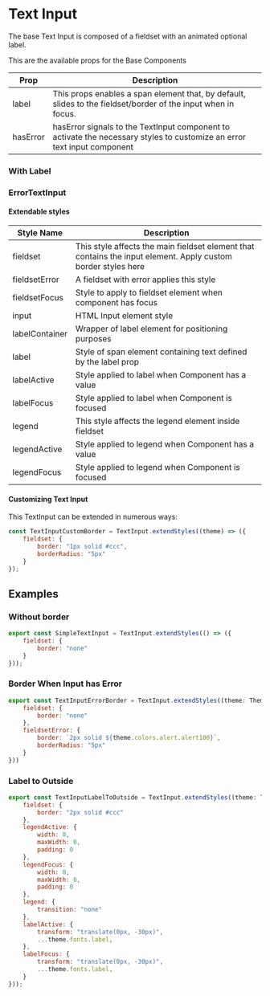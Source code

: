 
<Meta title="Components| Text Input" />

# Text Input

The base Text Input is composed of a fieldset with an animated optional label.
<Preview>
    <Story name="TextInput">
        <TextInput /> 
    </Story>
</Preview>

This are the available props for the Base Components
<table width="100%">
    <thead>
        <tr>
            <th>Prop</th>
            <th>Description</th>
        </tr>
    </thead>
    <tbody>
        <tr>
            <td>label</td>
            <td>This props enables a span element that, by default, slides to the fieldset/border of the input when in focus. </td>
        </tr>
        <tr>
            <td>hasError</td>
            <td>hasError signals to the TextInput component to activate the necessary styles to customize an error text input component</td>
        </tr>
    </tbody>
</table>

### With Label

<Preview>
    <Story name="With Label ">
        <TextInput label="User Input" /> 
    </Story>
</Preview> 

### ErrorTextInput

<Preview>
    <Story name="Customizing Text With Error">
        <ErrorTextInput label="User Input" error="Error" />
    </Story>
</Preview>


#### Extendable styles

<table width="100%">
    <thead>
        <tr>
            <th>Style Name</th>
            <th>Description</th>
        </tr>
    </thead>
    <tbody>
        <tr>
            <td>fieldset</td>
            <td>This style affects the main fieldset element that contains the input element. Apply custom border styles here</td>
        </tr>
        <tr>
            <td>fieldsetError</td>
            <td>A fieldset with error applies this style</td>
        </tr>
        <tr>
            <td>fieldsetFocus</td>
            <td>Style to apply to fieldset element when component has focus</td>
        </tr>
        <tr>
            <td>input</td>
            <td>HTML Input element style</td>
        </tr>
        <tr>
            <td>labelContainer</td>
            <td>Wrapper of label element for positioning purposes</td>
        </tr>
        <tr>
            <td>label</td>
            <td>Style of span element containing text defined by the label prop</td>
        </tr>
        <tr>
            <td>labelActive</td>
            <td>Style applied to label when Component has a value</td>
        </tr>
        <tr>
            <td>labelFocus</td>
            <td>Style applied to label when Component is focused</td>
        </tr>
        <tr>
            <td>legend</td>
            <td>This style affects the legend element inside fieldset</td>
        </tr>
        <tr>
            <td>legendActive</td>
            <td>Style applied to legend when Component has a value</td>
        </tr>
        <tr>
            <td>legendFocus</td>
            <td>Style applied to legend when Component is focused</td>
        </tr>
    </tbody>
</table>


#### Customizing Text Input 

This TextInput can be extended in numerous ways:

```javascript
const TextInputCustomBorder = TextInput.extendStyles((theme) => ({
    fieldset: {
        border: "1px solid #ccc",
        borderRadius: "5px" 
    }
});
```
<Preview>
    <Story name="Customizing Text Input">
        <TextInputCustomBorder label="User Input" />
    </Story>
</Preview>


## Examples

### Without border

```javascript
export const SimpleTextInput = TextInput.extendStyles(() => ({
    fieldset: {
        border: "none"
    }
}));
```
<Preview>
    <SimpleTextInput />
</Preview>

### Border When Input has Error

```javascript
export const TextInputErrorBorder = TextInput.extendStyles((theme: Theme) => ({
    fieldset: {
        border: "none"
    },
    fieldsetError: {
        border: `2px solid ${theme.colors.alert.alert100}`,
        borderRadius: "5px"
    }
}))
```
<Preview>
    <TextInputErrorBorder hasError label="Label" />
</Preview> 

### Label to Outside

```javascript
export const TextInputLabelToOutside = TextInput.extendStyles((theme: Theme) => ({
    fieldset: {
        border: "2px solid #ccc"
    },
    legendActive: {
        width: 0,
        maxWidth: 0,
        padding: 0
    },
    legendFocus: {
        width: 0,
        maxWidth: 0,
        padding: 0
    },
    legend: {
        transition: "none"
    },
    labelActive: {
        transform: "translate(0px, -30px)",
        ...theme.fonts.label,
    },
    labelFocus: {
        transform: "translate(0px, -30px)",
        ...theme.fonts.label,
    }
}));
```

<Preview>
    <TextInputLabelToOutside label="User Input" />
</Preview>

